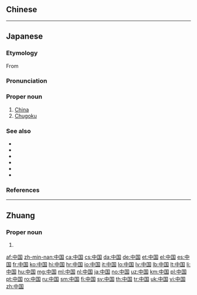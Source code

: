 ==Chinese==
{{zh-see|中國}}

----

==Japanese==
{{swp|lang=ja}}
{{ja-kanjitab|ちゅう|こく|k2=ごく|yomi=o|r=y}}

===Etymology===
From {{der|ja|zh|中國|lit=Central Country}}

===Pronunciation===
{{ja-pron|ちゅうごく|acc=1|acc2=0|acc_ref=SMK5|acc2_ref=DJR|y=o|a=Ja-Chugoku.ogg}}

===Proper noun===
{{ja-pos|ちゅうごく|proper|kyu=中國}}

# [[China]] {{gl|country in east Asia}}
# [[Chugoku]] {{gl|the west area of Japan including {{l|ja|鳥取県}}, {{l|ja|島根県}}, {{l|ja|岡山県}}, {{l|ja|広島県}}, {{l|ja|山口県}}}}

===See also===
* {{ja-r|中%華%人%民%共%和%国|^ちゅう%か% ^じん%みん% ^きょう%わ%こく|[[People's Republic of China]]}}
* {{ja-r|中%華|^ちゅう%か}}
* {{ja-r|中%国%語|^ちゅう%ごく%ご|[[Chinese]] [[language]]}}
* {{ja-r|中%国%人|^ちゅう%ごく%じん|Chinese [[person]]/[[people]]}}
* {{ja-r|中%国%料%理|^ちゅう%ごく% りょう%り|Chinese cuisine}}
* {{ja-r|中%国%地方|^ちゅう%ごく% ち%ほう|Chugoku area}}

===References===
<references/>

{{C|ja|China|Countries of Asia|sort=ちゅうごく}}
----

==Zhuang==

===Proper noun===
{{za-head|proper noun|t=中國}}

# {{za-sawndip form of|ts=s|Cunghgoz}}

[[af:中国]]
[[zh-min-nan:中国]]
[[ca:中国]]
[[cs:中国]]
[[da:中国]]
[[de:中国]]
[[et:中国]]
[[el:中国]]
[[es:中国]]
[[fr:中国]]
[[ko:中国]]
[[hi:中国]]
[[hr:中国]]
[[io:中国]]
[[it:中国]]
[[lo:中国]]
[[lv:中国]]
[[lb:中国]]
[[lt:中国]]
[[li:中国]]
[[hu:中国]]
[[mg:中国]]
[[ml:中国]]
[[nl:中国]]
[[ja:中国]]
[[no:中国]]
[[uz:中国]]
[[km:中国]]
[[pl:中国]]
[[pt:中国]]
[[ro:中国]]
[[ru:中国]]
[[sm:中国]]
[[fi:中国]]
[[sv:中国]]
[[th:中国]]
[[tr:中国]]
[[uk:中国]]
[[vi:中国]]
[[zh:中国]]